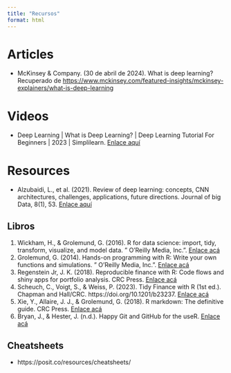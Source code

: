 ```yaml
---
title: "Recursos"
format: html
---
```


# Articles

- McKinsey & Company. (30 de abril de 2024). What is deep learning? Recuperado de
[https://www.mckinsey.com/featured-insights/mckinsey-explainers/what-is-deep-learning](https://www.mckinsey.com/featured-insights/mckinsey-explainers/what-is-deep-learning)

# Videos

- Deep Learning | What is Deep Learning? | Deep Learning Tutorial For Beginners | 2023 | Simplilearn. [Enlace aquí](https://youtu.be/6M5VXKLf4D4?si=VbJEDwafx7fl5xkv)


# Resources

-   Alzubaidi, L., et al. (2021). Review of deep learning: concepts, CNN architectures, challenges, applications, future directions. Journal of big Data, 8(1), 53. [Enlace aquí](https://journalofbigdata.springeropen.com/articles/10.1186/s40537-021-00444-8)



## Libros

(1) Wickham, H., & Grolemund, G. (2016). R for data science: import, tidy, transform, visualize, and model data. " O'Reilly Media, Inc.". [Enlace acá](https://r4ds.had.co.nz/)
(2) Grolemund, G. (2014). Hands-on programming with R: Write your own functions and simulations. " O'Reilly Media, Inc.". [Enlace acá](https://rstudio-education.github.io/hopr/)
(3) Regenstein Jr, J. K. (2018). Reproducible finance with R: Code flows and shiny apps for portfolio analysis. CRC Press. [Enlace acá](http://www.reproduciblefinance.com/)
(4) Scheuch, C., Voigt, S., & Weiss, P. (2023). Tidy Finance with R (1st ed.). Chapman and Hall/CRC. https://doi.org/10.1201/b23237. [Enlace acá](https://www.tidy-finance.org/)
(5) Xie, Y., Allaire, J. J., & Grolemund, G. (2018). R markdown: The definitive guide. CRC Press. [Enlace acá](https://bookdown.org/yihui/rmarkdown/)
(6) Bryan, J., & Hester, J. (n.d.). Happy Git and GitHub for the useR. [Enlace acá](https://happygitwithr.com)

## Cheatsheets

-   https://posit.co/resources/cheatsheets/

